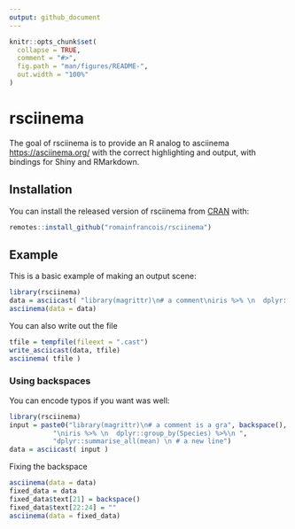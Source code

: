 ```yaml
---
output: github_document
---
```


<!-- README.md is generated from README.Rmd. Please edit that file -->

```r
knitr::opts_chunk$set(
  collapse = TRUE,
  comment = "#>",
  fig.path = "man/figures/README-",
  out.width = "100%"
)
```
# rsciinema

The goal of rsciinema is to provide an R analog to asciinema <https://asciinema.org/> 
    with the correct highlighting and output, with bindings for 
    Shiny and RMarkdown.

## Installation

You can install the released version of rsciinema from [CRAN](https://CRAN.R-project.org) with:

``` r
remotes::install_github("romainfrancois/rsciinema")
```

## Example

This is a basic example of making an output scene:

```r
library(rsciinema)
data = asciicast( "library(magrittr)\n# a comment\niris %>% \n  dplyr::group_by(Species) %>%\n  dplyr::summarise_all(mean) \n # a new line" )
asciinema(data = data)
```

You can also write out the file
```r
tfile = tempfile(fileext = ".cast")
write_asciicast(data, tfile)
asciinema( tfile )
```

### Using backspaces

You can encode typos if you want was well:

```r
library(rsciinema)
input = paste0("library(magrittr)\n# a comment is a gra", backspace(), "eat thing to do", 
           "\niris %>% \n  dplyr::group_by(Species) %>%\n ", 
           "dplyr::summarise_all(mean) \n # a new line")
data = asciicast( input )
```

Fixing the backspace
```r
asciinema(data = data)
fixed_data = data
fixed_data$text[21] = backspace()
fixed_data$text[22:24] = ""
asciinema(data = fixed_data)
```
